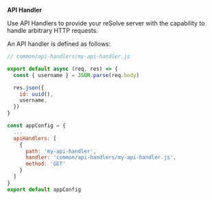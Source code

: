 
**API Handler**

Use API Handlers to provide your reSolve server with the capability to handle arbitrary HTTP requests.

An API handler is defined as follows:

<Tabs>
<TabItem value="handler" label="API Handler" default>

```js
// common/api-handlers/my-api-handler.js

export default async (req, res) => {
  const { username } = JSON.parse(req.body)

  res.json({
    id: uuid(),
    username,
  })
}
```

</TabItem>
<TabItem value="config" label="App Config">

```js
const appConfig = {
  ...
  apiHandlers: [
    {
      path: 'my-api-handler',
      handler: 'common/api-handlers/my-api-handler.js',
      method: 'GET'
    }
  ]
}
export default appConfig
```

</TabItem>
</Tabs>

